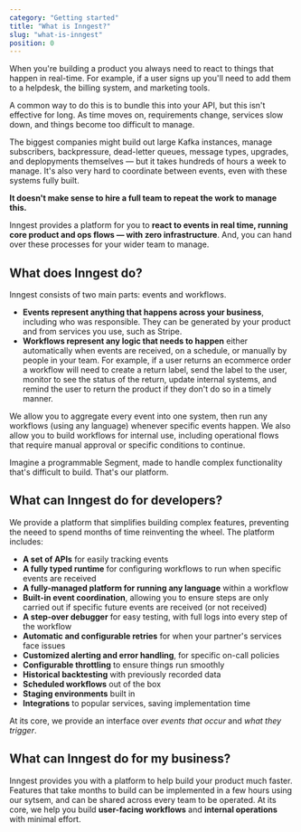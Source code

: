 ```yaml
---
category: "Getting started"
title: "What is Inngest?"
slug: "what-is-inngest"
position: 0
---
```


When you're building a product you always need to react to things that happen in real-time.  For example, if a user signs up you'll need to add them to a helpdesk, the billing system, and marketing tools.

A common way to do this is to bundle this into your API, but this isn't effective for long.  As time moves on, requirements change, services slow down, and things become too difficult to manage.

The biggest companies might build out large Kafka instances, manage subscribers, backpressure, dead-letter queues, message types, upgrades, and deplopyments themselves &mdash; but it takes hundreds of hours a week to manage.  It's also very hard to coordinate between events, even with these systems fully built.

**It doesn't make sense to hire a full team to repeat the work to manage this.**

Inngest provides a platform for you to **react to events in real time, running core product and ops flows &mdash; with zero infrastructure**.  And, you can hand over these processes for your wider team to manage.

## What does Inngest do?

Inngest consists of two main parts:  events and workflows.

- **Events represent anything that happens across your business**, including who was responsible.  They can be generated by your product and from services you use, such as Stripe.
- **Workflows represent any logic that needs to happen** either automatically when events are received, on a schedule, or manually by people in your team.  For example, if a user returns an ecommerce order a workflow will need to create a return label, send the label to the user, monitor to see the status of the return, update internal systems, and remind the user to return the product if they don't do so in a timely manner.

We allow you to aggregate every event into one system, then run any workflows (using any language) whenever specific events happen.  We also allow you to build workflows for internal use, including operational flows that require manual approval or specific conditions to continue.

Imagine a programmable Segment, made to handle complex functionality that's difficult to build.  That's our platform.

## What can Inngest do for developers?

We provide a platform that simplifies building complex features, preventing the neeed to spend months of time reinventing the wheel.  The platform includes:

- **A set of APIs** for easily tracking events
- **A fully typed runtime** for configuring workflows to run when specific events are received
- **A fully-managed platform for running any language** within a workflow
- **Built-in event coordination**, allowing you to ensure steps are only carried out if specific future events are received (or not received)
- **A step-over debugger** for easy testing, with full logs into every step of the workflow
- **Automatic and configurable retries** for when your partner's services face issues
- **Customized alerting and error handling**, for specific on-call policies
- **Configurable throttling** to ensure things run smoothly
- **Historical backtesting** with previously recorded data
- **Scheduled workflows** out of the box
- **Staging environments** built in
- **Integrations** to popular services, saving implementation time

At its core, we provide an interface over _events that occur_ and _what they trigger_.

## What can Inngest do for my business?

Inngest provides you with a platform to help build your product much faster.  Features that take months to build can be implemented in a few hours using our sytsem, and can be shared across every team to be operated.  At its core, we help you build **user-facing workflows** and **internal operations** with minimal effort.  

